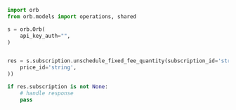 ```python UnscheduleFixedFeeQuantity.py
import orb
from orb.models import operations, shared

s = orb.Orb(
    api_key_auth="",
)


res = s.subscription.unschedule_fixed_fee_quantity(subscription_id='string', unschedule_fixed_fee_quantity_change_params=shared.UnscheduleFixedFeeQuantityChangeParams(
    price_id='string',
))

if res.subscription is not None:
    # handle response
    pass
```
